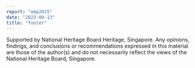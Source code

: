 ```yaml
---
report: "emp2015"
date: "2023-09-13"
title: "footer"
---
```


Supported by National Heritage Board Heritage, Singapore. Any opinions, findings, and conclusions or recommendations expressed in this material are those of the author(s) and do not necessarily reflect the views of the National Heritage Board, Singapore.
